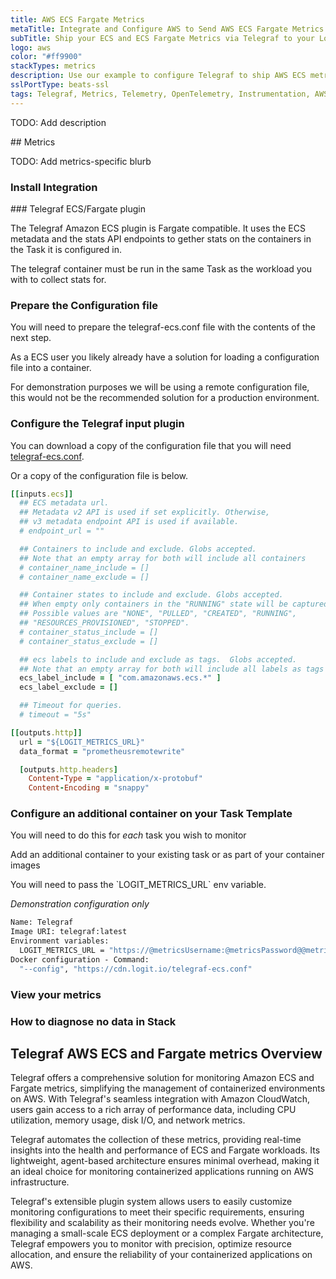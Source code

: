 ```yaml
---
title: AWS ECS Fargate Metrics
metaTitle: Integrate and Configure AWS to Send AWS ECS Fargate Metrics
subTitle: Ship your ECS and ECS Fargate Metrics via Telegraf to your Logit.io Stack
logo: aws
color: "#ff9900"
stackTypes: metrics
description: Use our example to configure Telegraf to ship AWS ECS metrics to your Logit.io stacks. Configure Telegraf to send ECS metrics to Prometheus.
sslPortType: beats-ssl
tags: Telegraf, Metrics, Telemetry, OpenTelemetry, Instrumentation, AWS, ECS, Fargate, Prometheus, Cloud Computing, Api
---
```


TODO: Add description

<Steps>
  ## Metrics

  TODO: Add metrics-specific blurb

  ### Install Integration
  <InstallIntegration/>
  ### Telegraf ECS/Fargate plugin

  The Telegraf Amazon ECS plugin is Fargate compatible. It uses the ECS metadata and the stats API 
  endpoints to gether stats on the containers in the Task it is configured in.
        
  The telegraf container must be run in the same Task as the workload you with to collect stats for.

  ### Prepare the Configuration file

  You will need to prepare the telegraf-ecs.conf file with the contents of the next step.
        
  As a ECS user you likely already have a solution for loading a configuration file into a container.
        
  For demonstration purposes we will be using a remote configuration file, this would not 
  be the recommended solution for a production environment.

  ### Configure the Telegraf input plugin

  You can download a copy of the configuration file that you will 
  need [telegraf-ecs.conf](https://cdn.logit.io/telegraf-ecs.conf).

  Or a copy of the configuration file is below.
  ```ruby copy showLineNumbers
  [[inputs.ecs]]
    ## ECS metadata url.
    ## Metadata v2 API is used if set explicitly. Otherwise,
    ## v3 metadata endpoint API is used if available.
    # endpoint_url = ""

    ## Containers to include and exclude. Globs accepted.
    ## Note that an empty array for both will include all containers
    # container_name_include = []
    # container_name_exclude = []

    ## Container states to include and exclude. Globs accepted.
    ## When empty only containers in the "RUNNING" state will be captured.
    ## Possible values are "NONE", "PULLED", "CREATED", "RUNNING",
    ## "RESOURCES_PROVISIONED", "STOPPED".
    # container_status_include = []
    # container_status_exclude = []

    ## ecs labels to include and exclude as tags.  Globs accepted.
    ## Note that an empty array for both will include all labels as tags
    ecs_label_include = [ "com.amazonaws.ecs.*" ]
    ecs_label_exclude = []

    ## Timeout for queries.
    # timeout = "5s"

  [[outputs.http]]
    url = "${LOGIT_METRICS_URL}"
    data_format = "prometheusremotewrite"

    [outputs.http.headers]
      Content-Type = "application/x-protobuf"
      Content-Encoding = "snappy"
  ```

  ### Configure an additional container on your Task Template

  You will need to do this for *each* task you wish to monitor

  Add an additional container to your existing task or as part of your container images

  <Callout type="info">
    You will need to pass the `LOGIT_METRICS_URL` env variable. 
  </Callout>

  *Demonstration configuration only*

  ```cmd copy showLineNumbers
  Name: Telegraf
  Image URI: telegraf:latest
  Environment variables:
    LOGIT_METRICS_URL = "https://@metricsUsername:@metricsPassword@@metrics_id-vm.logit.io:@vmAgentPort/api/v1/write"
  Docker configuration - Command:
    "--config", "https://cdn.logit.io/telegraf-ecs.conf"
  ```

  ### View your metrics
  <LaunchStack source="telegraf-aws-ecs" utmMedium="metrics" utmCampaign="telegraf-aws-ecs-metrics" />

  ### How to diagnose no data in Stack

  <DiagnoseNoData />

</Steps>

## Telegraf AWS ECS and Fargate metrics Overview

Telegraf offers a comprehensive solution for monitoring Amazon ECS and Fargate metrics, 
simplifying the management of containerized environments on AWS. With Telegraf's seamless 
integration with Amazon CloudWatch, users gain access to a rich array of performance data, 
including CPU utilization, memory usage, disk I/O, and network metrics.

Telegraf automates the collection of these metrics, providing real-time insights into the 
health and performance of ECS and Fargate workloads. Its lightweight, agent-based 
architecture ensures minimal overhead, making it an ideal choice for monitoring containerized 
applications running on AWS infrastructure.

Telegraf's extensible plugin system allows users to easily customize monitoring configurations 
to meet their specific requirements, ensuring flexibility and scalability as their monitoring 
needs evolve. Whether you're managing a small-scale ECS deployment or a complex Fargate 
architecture, Telegraf empowers you to monitor with precision, optimize resource allocation, 
and ensure the reliability of your containerized applications on AWS.